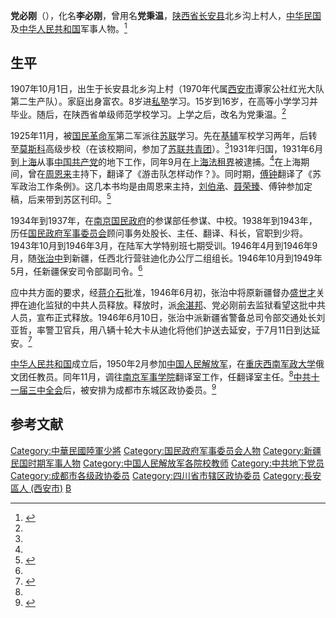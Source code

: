 '''党必刚'''（{{bd|1907年|10月1日|？|}}），化名'''李必刚'''，曾用名'''党秉温'''，[[陕西省|陕西省]][[长安县|长安县]]北乡沟上村人，[[中华民国|中华民国]]及[[中华人民共和国|中华人民共和国]]军事人物。<ref name=dbg>{{Cite web |url=http://da.weiyang.gov.cn/ptl/def/def/index_26_343_ci_trid_159161.html |title=南京军事学院翻译室主任党必刚的档案，西安市未央区档案馆，2013-09-17 |accessdate=2015-03-16 |archive-date=2015-04-02 |archive-url=https://web.archive.org/web/20150402111715/http://da.weiyang.gov.cn/ptl/def/def/index_26_343_ci_trid_159161.html |dead-url=no }}</ref>

==生平==
1907年10月1日，出生于长安县北乡沟上村（1970年代属[[西安市|西安市]]谭家公社红光大队第二生产队）。家庭出身富农。8岁进[[私塾|私塾]]学习。15岁到16岁，在高等小学学习并毕业。随后，在陕西省单级师范学校学习。上学之后，改名为党秉温。<ref name=dbg/>

1925年11月，被[[国民革命军|国民革命军]]第二军派往[[苏联|苏联]]学习。先在[[基辅|基辅]]军校学习两年，后转至[[莫斯科|莫斯科]]高级步校（在该校期间，参加了[[苏联共青团|苏联共青团]]）。<ref name=dbg/>1931年归国，1931年6月到[[上海|上海]]从事[[中国共产党|中国共产党]]的地下工作，同年9月在[[上海法租界|上海法租界]]被逮捕。<ref name=dbg/>在上海期间，曾在[[周恩来|周恩来]]主持下，翻译了《游击队怎样动作？》。同时期，[[傅钟|傅钟]]翻译了《苏军政治工作条例》。这几本书均是由周恩来主持，[[刘伯承|刘伯承]]、[[聂荣臻|聂荣臻]]、傅钟参加定稿，后来带到苏区刊印。<ref>{{Cite web |url=http://cpc.people.com.cn/GB/69112/99989/100018/6522976.html |title=从白区到根据地，人民网，于2015-03-16查阅 |accessdate=2015-03-16 |archive-date=2019-05-13 |archive-url=https://web.archive.org/web/20190513190457/http://cpc.people.com.cn/GB/69112/99989/100018/6522976.html |dead-url=no }}</ref>

1934年到1937年，在[[南京国民政府|南京国民政府]]的参谋部任参谋、中校。1938年到1943年，历任[[国民政府军事委员会|国民政府军事委员会]]顾问事务处股长、主任、翻译、科长，官职到少将。1943年10月到1946年3月，在陆军大学特别班七期受训。1946年4月到1946年9月，随[[张治中|张治中]]到新疆，任西北行营驻迪化办公厅二组组长。1946年10月到1949年5月，任新疆保安司令部副司令。<ref name=dbg/>

应中共方面的要求，经[[蒋介石|蒋介石]]批准，1946年6月初，张治中将原新疆督办[[盛世才|盛世才]]关押在迪化监狱的中共人员释放。释放时，派[[余湛邦|余湛邦]]、党必刚前去监狱看望这批中共人员，宣布正式释放。1946年6月10日，张治中派新疆省警备总司令部交通处长刘亚哲，率警卫官兵，用八辆十轮大卡从迪化将他们护送去延安，于7月11日到达延安。<ref>{{cite web|title=第11节 回忆父亲张治中（11）|url=http://www.21ccom.net/book/story.php?id=6011|publisher=[[共识网|共识网]]|accessdate=2015-03-16|archiveurl=https://web.archive.org/web/20160304195514/http://www.21ccom.net/book/story.php?id=6011|archivedate=2016-03-04|deadurl=yes}}</ref>

[[中华人民共和国|中华人民共和国]]成立后，1950年2月参加[[中国人民解放军|中国人民解放军]]，在[[重庆|重庆]][[西南军政大学|西南军政大学]]俄文团任教员。同年11月，调往[[南京军事学院|南京军事学院]]翻译室工作，任翻译室主任。<ref name=dbg/>[[中共十一届三中全会|中共十一届三中全会]]后，被安排为成都市东城区政协委员。<ref>{{Cite web |url=http://history.sina.com.cn/bk/kzs/2013-10-14/150056677.shtml |title=张紫葛，在宋美龄身边的日子，中国人民大学出版社，2013年 |accessdate=2015-03-16 |archive-date=2019-05-13 |archive-url=https://web.archive.org/web/20190513142655/http://history.sina.com.cn/bk/kzs/2013-10-14/150056677.shtml |dead-url=no }}</ref>

==参考文献==
{{reflist}}

{{DEFAULTSORT:Dang党}}
[[Category:中華民國陸軍少將|Category:中華民國陸軍少將]]
[[Category:国民政府军事委员会人物|Category:国民政府军事委员会人物]]
[[Category:新疆民国时期军事人物|Category:新疆民国时期军事人物]]
[[Category:中国人民解放军各院校教师|Category:中国人民解放军各院校教师]]
[[Category:中共地下党员|Category:中共地下党员]]
[[Category:成都市各级政协委员|Category:成都市各级政协委员]]
[[Category:四川省市辖区政协委员|Category:四川省市辖区政协委员]]
[[Category:長安區人_(西安市)|Category:長安區人 (西安市)]]
[[Category:党姓|B]]